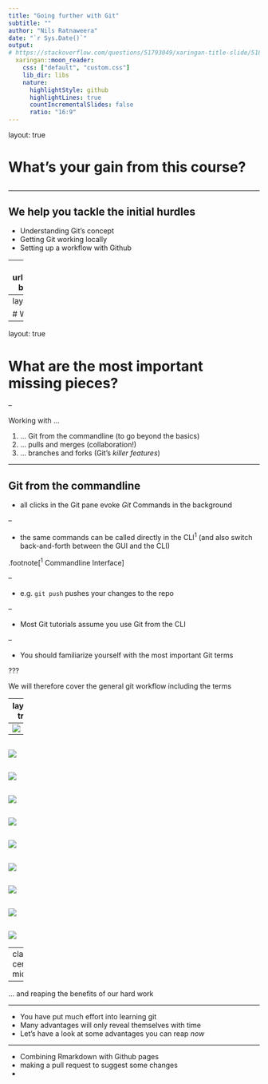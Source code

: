 ```yaml
---
title: "Going further with Git"
subtitle: ""
author: "Nils Ratnaweera"
date: "`r Sys.Date()`"
output:
# https://stackoverflow.com/questions/51793049/xaringan-title-slide/51800826#51800826
  xaringan::moon_reader:
    css: ["default", "custom.css"]
    lib_dir: libs
    nature:
      highlightStyle: github
      highlightLines: true
      countIncrementalSlides: false
      ratio: "16:9"
---
```

layout: true

# What's your gain from this course?

<!-- https://www.cash.ch/sites/default/files/public/styles/main/public/images/library/woman-3261425_1920.jpg?itok=SekCL_rq&c=73b79c82a262daca25c59646369c8e1f -->
---




---


## We help you tackle the initial hurdles

- Understanding Git's concept
- Getting Git working locally
- Setting up a workflow with Github


---
background-image: url("images/starting_journey.png")
background-position: 50% 70%

.footnote[Image credit: ibaset.com]

???

We only cover a fraction of Git's functionalities
Enough to get you started on a journey

---
layout: false

# What are the missing pieces?

---
layout: true

# What are the <span class="highlight"> most important </span> missing pieces?

--

Working with ...

1. ... Git from the commandline <span class = "highlight"> (to go beyond the basics) </span>
1. ... pulls and merges <span class = "highlight"> (collaboration!) </span>
<!-- 1. ... Git without RStudio\*  <span class = "highlight"> (to be independent)</span> -->
1. ... branches and forks <span class = "highlight"> (Git's *killer features*) </span>

---

## Git from the commandline

- all clicks in the Git pane evoke *Git* Commands in the background

--

- the same commands can be called directly in the CLI<sup>1</sup> <span class = "highlight"> (and also switch back-and-forth between the GUI and the CLI) </span>

.footnote[<sup>1</sup> Commandline Interface]

--

- e.g. `git push` pushes your changes to the repo

--

- Most Git tutorials assume you use Git from the CLI

--

- You should familiarize yourself with the most important Git terms

???

We will therefore cover the general git workflow including the terms

---
layout: true

## Git Workflow



---
![](images/gh1.jpg)
---
![](images/gh2.jpg)
---

![](images/gh3.jpg)
---

![](images/gh4.jpg)
---
![](images/gh5.jpg)
---
![](images/gh6.jpg)
---
![](images/gh7.jpg)
---
![](images/gh8.jpg)
---
![](images/gh9.jpg)
---
![](images/gh10.jpg)
---

---
class: center, middle

--

... and reaping the benefits of our hard work
 
---

- You have put much effort into learning git
- Many advantages will only reveal themselves with time
- Let's have a look at some advantages you can reap *now*

---

- Combining Rmarkdown with Github pages
- making a pull request to suggest some changes
- 






